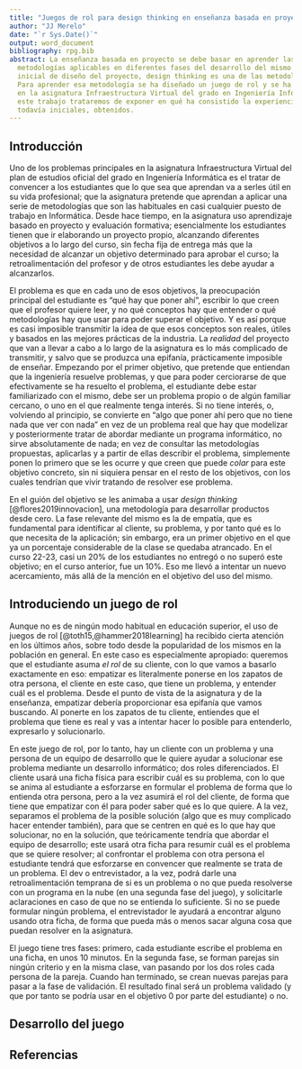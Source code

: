 ```yaml
---
title: "Juegos de rol para design thinking en enseñanza basada en proyecto"
author: "JJ Merelo"
date: "`r Sys.Date()`"
output: word_document
bibliography: rpg.bib
abstract: La enseñanza basada en proyecto se debe basar en aprender las diferentes
  metodologías aplicables en diferentes fases del desarrollo del mismo. En la fase
  inicial de diseño del proyecto, design thinking es una de las metodologías más aceptadas.
  Para aprender esa metodología se ha diseñado un juego de rol y se ha hecho una experiencia
  en la asignatura Infraestructura Virtual del grado en Ingeniería Informática. En
  este trabajo trataremos de exponer en qué ha consistido la experiencia y los resultados,
  todavía iniciales, obtenidos.
---
```


## Introducción

Uno de los problemas principales en la asignatura Infraestructura Virtual del plan de estudios oficial del grado en Ingeniería Informática es el tratar de convencer a los estudiantes que lo que sea que aprendan va a serles útil en su vida profesional; que la asignatura pretende que aprendan a aplicar una serie de metodologías que son las habituales en casi cualquier puesto de trabajo en Informática. Desde hace tiempo, en la asignatura uso aprendizaje basado en proyecto y evaluación formativa; esencialmente los estudiantes tienen que ir elaborando un proyecto propio, alcanzando diferentes objetivos a lo largo del curso, sin fecha fija de entrega más que la necesidad de alcanzar un objetivo determinado para aprobar el curso; la retroalimentación del profesor y de otros estudiantes les debe ayudar a alcanzarlos.

El problema es que en cada uno de esos objetivos, la preocupación principal del estudiante es "qué hay que poner ahí", escribir lo que creen que el profesor quiere leer, y no qué conceptos hay que entender o qué metodologías hay que usar para poder superar el objetivo. Y es así porque es casi imposible transmitir la idea de que esos conceptos son reales, útiles y basados en las mejores prácticas de la industria. La *realidad* del proyecto que van a llevar a cabo a lo largo de la asignatura es lo más complicado de transmitir, y salvo que se produzca una epifanía, prácticamente imposible de enseñar. Empezando por el primer objetivo, que pretende que entiendan que la ingeniería resuelve problemas, y que para poder cerciorarse de que efectivamente se ha resuelto el problema, el estudiante debe estar familiarizado con el mismo, debe ser un problema propio o de algún familiar cercano, o uno en el que realmente tenga interés. Si no tiene interés, o, volviendo al principio, se convierte en "algo que poner ahí pero que no tiene nada que ver con nada" en vez de un problema real que hay que modelizar y posteriormente tratar de abordar mediante un programa informático, no sirve absolutamente de nada; en vez de consultar las metodologías propuestas, aplicarlas y a partir de ellas describir el problema, simplemente ponen lo primero que se les ocurre y que creen que puede *colar* para este objetivo concreto, sin ni siquiera pensar en el resto de los objetivos, con los cuales tendrían que vivir tratando de resolver ese problema.


En el guión del objetivo se les animaba a usar *design thinking* [@flores2019innovacion], una metodología para desarrollar productos desde cero. La fase relevante del mismo es la de empatía, que es fundamental para identificar al cliente, su problema, y por tanto qué es lo que necesita de la aplicación; sin embargo, era un primer objetivo en el que ya un porcentaje considerable de la clase se quedaba atrancado. En el curso 22-23, casi un 20% de los estudiantes no entregó o no superó este objetivo; en el curso anterior, fue un 10%. Eso me llevó a intentar un nuevo acercamiento, más allá de la mención en el objetivo del uso del mismo.

## Introduciendo un juego de rol

Aunque no es de ningún modo habitual en educación superior, el uso de juegos de rol [@toth15,@hammer2018learning] ha recibido cierta atención en los últimos años, sobre todo desde la popularidad de los mismos en la población en general. En este caso es especialmente apropiado: queremos que el estudiante asuma *el rol* de su cliente, con lo que vamos a basarlo exactamente en eso: empatizar es literalmente ponerse en los zapatos de otra persona, el cliente en este caso, que tiene un problema, y entender cuál es el problema. Desde el punto de vista de la asignatura y de la enseñanza, empatizar debería proporcionar esa epifanía que vamos buscando. Al ponerte en los zapatos de tu cliente, entiendes que el problema que tiene es real y vas a intentar hacer lo posible para entenderlo, expresarlo y solucionarlo.

En este juego de rol, por lo tanto, hay un cliente con un problema y una persona de un equipo de desarrollo que le quiere ayudar a solucionar ese problema mediante un desarrollo informático; dos roles diferenciados. El cliente usará una ficha física para escribir cuál es su problema, con lo que se anima al estudiante a esforzarse en formular el problema de forma que lo entienda otra persona, pero a la vez asumirá el rol del cliente, de forma que tiene que empatizar con él para poder saber qué es lo que quiere. A la vez, separamos el problema de la posible solución (algo que es muy complicado hacer entender también), para que se centren en qué es lo que hay que solucionar, no en la solución, que teóricamente tendría que abordar el equipo de desarrollo; este usará otra ficha para resumir cuál es el problema que se quiere resolver; al confrontar el problema con otra persona el estudiante tendrá que esforzarse en convencer que realmente se trata de un problema. El dev o entrevistador, a la vez, podrá darle una retroalimentación temprana de si es un problema o no que pueda resolverse con un programa en la nube (en una segunda fase del juego), y solicitarle aclaraciones en caso de que no se entienda lo suficiente. Si no se puede formular ningún problema, el entrevistador le ayudará a encontrar alguno usando otra ficha, de forma que pueda más o menos sacar alguna cosa que puedan resolver en la asignatura.

El juego tiene tres fases: primero, cada estudiante escribe el problema en una ficha, en unos 10 minutos. En la segunda fase, se forman parejas sin ningún criterio y en la misma clase, van pasando por los dos roles cada persona de la pareja. Cuando han terminado, se crean nuevas parejas para pasar a la fase de validación. El resultado final será un problema validado (y que por tanto se podría usar en el objetivo 0 por parte del estudiante) o no.

## Desarrollo del juego



## Referencias

